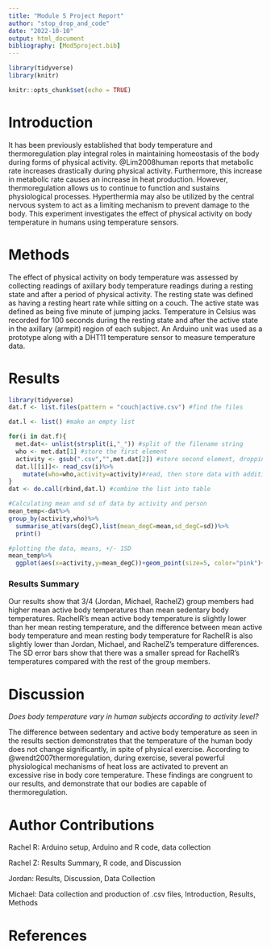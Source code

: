```yaml
---
title: "Module 5 Project Report"
author: "stop_drop_and_code"
date: "2022-10-10"
output: html_document
bibliography: [Mod5project.bib]
---
```

```r
library(tidyverse)
library(knitr)
```

```r
knitr::opts_chunk$set(echo = TRUE)
```

# Introduction
It has been previously established that body temperature and thermoregulation play integral roles in maintaining homeostasis of the body during forms of physical activity. @Lim2008human reports that metabolic rate increases drastically during physical activity. Furthermore, this increase in metabolic rate causes an increase in heat production. However, thermoregulation allows us to continue to function and sustains physiological processes. Hyperthermia may also be utilized by the central nervous system to act as a limiting mechanism to prevent damage to the body. This experiment investigates the effect of physical activity on body temperature in humans using temperature sensors. 

# Methods
The effect of physical activity on body temperature was assessed by collecting readings of axillary body temperature readings during a resting state and after a period of physical activity. The resting state was defined as having a resting heart rate while sitting on a couch. The active state was defined as being five minute of jumping jacks. Temperature in Celsius was recorded for 100 seconds during the resting state and after the active state in the axillary (armpit) region of each subject. An Arduino unit was used as a prototype along with a DHT11 temperature sensor to measure temperature data. 

# Results
```r
library(tidyverse)
dat.f <- list.files(pattern = "couch|active.csv") #find the files

dat.l <- list() #make an empty list

for(i in dat.f){
  met.dat<- unlist(strsplit(i,"_")) #split of the filename string
  who <- met.dat[1] #store the first element
  activity <- gsub(".csv","",met.dat[2]) #store second element, dropping CSV with gsub()
  dat.l[[i]]<- read_csv(i)%>%
    mutate(who=who,activity=activity)#read, then store data with additional columns of metada in list as position unique to i
}
dat <- do.call(rbind,dat.l) #combine the list into table

#Calculating mean and sd of data by activity and person
mean_temp<-dat%>%
group_by(activity,who)%>%
  summarise_at(vars(degC),list(mean_degC=mean,sd_degC=sd))%>%
  print()
```
```r
#plotting the data, means, +/- 1SD
mean_temp%>%
  ggplot(aes(x=activity,y=mean_degC))+geom_point(size=5, color="pink")+facet_grid(.~who)+geom_errorbar(aes(ymin=mean_degC-sd_degC,ymax=mean_degC+sd_degC),width=0.3)+labs(caption="Figure 1. Mean of Axial Body Temperature Between Resting and Active States by Subject including +/- 1 Standard Deviation")
```

### Results Summary

Our results show that 3/4 (Jordan, Michael, RachelZ) group members had higher mean active body temperatures than mean sedentary body temperatures. RachelR's mean active body temperature is slightly lower than her mean resting temperature, and the difference between mean active body temperature and mean resting body temperature for RachelR is also slightly lower than Jordan, Michael, and RachelZ's temperature differences. The SD error bars show that there was a smaller spread for RachelR's temperatures compared with the rest of the group members.

# Discussion

*Does body temperature vary in human subjects according to activity level?*

The difference between sedentary and active body temperature as seen in the results section demonstrates that the temperature of the human body does not change significantly, in spite of physical exercise. According to @wendt2007thermoregulation, during exercise, several powerful physiological mechanisms of heat loss are activated to prevent an excessive rise in body core temperature. These findings are congruent to our results, and demonstrate that our bodies are capable of thermoregulation. 

# Author Contributions

Rachel R: Arduino setup, Arduino and R code, data collection 

Rachel Z: Results Summary, R code, and Discussion

Jordan: Results, Discussion, Data Collection

Michael: Data collection and production of .csv files, Introduction, Results, Methods

# References
